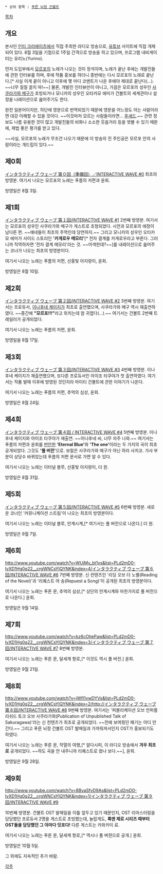  * 상위 항목 : [[푸른 뇌정 건볼트]]

[[목차]]
== 개요 ==
본사인 [[인티 크리에이츠]]에서 직접 주최한 라디오 방송으로, [[유튜브]] 사이트에 직접 개제되어 있다. 8월 3일을 기점으로 1주일 간격으로 방송을 하고 있으며, 프로그램 내비게이터는 유리노(Yurino). 

먼저 도입부에서 [[모르포]]의 노래가 나오는 것이 정석이며, 노래가 끝난 후에는 개발진들에 관한 인터뷰를 하며, 후에 작품 홍보를 하더니 종반에는 다시 모르포의 노래로 끝난다.[* 사실 이게 끝이 아니고 이후에 몇 마디 코멘트가 나온 후에야 제대로 끝난다(...). ~~너무 질질 끌지 마!~~] 물론, 개발진 인터뷰만이 아니고, 가끔은 모르포의 성우인 [[사쿠라가와 메구]]가 초빙되거나 모니카의 성우인 오타카모 에미가 건볼트의 세계관이나 설정을 나레이션으로 읊어주기도 한다. 

완전 일본어이지만, 하단에 영문으로 번역되었기 때문에 영문을 어느정도 아는 사람이라면 대강 이해할 수 있을 것이다. ~~이것마저 모르는 사람들이라면... [[후새드]].~~ 관련 정보도 나름 유용한 것이 많고 개발진들의 비화나 소소한 웃음거리 등을 엿볼 수 있기 때문에, 제법 좋은 평가를 받고 있다. 

~~사실, 모르포의 노래가 무조건 나오기 때문에 이 방송의 진 주인공은 모르포 안의 사람이라는 개드립이 있다.~~

== 제0회 ==
[[http://www.youtube.com/watch?v=8fvVXiVzhzw&index=10&list=PLd2mD0-IvXD1Hg0q22__crgWNCsYIQYNK|インタラクティブ ウェーブ 第０回（準備回）／INTERACTIVE WAVE #0]]
최초의 방영분. 여기서 나오는 모르포의 노래는 푸름의 저편과 윤회.

방영일은 8월 3일.

== 제1회 ==
[[http://www.youtube.com/watch?v=yzOXsQwIfes&list=PLd2mD0-IvXD1Hg0q22__crgWNCsYIQYNK&index=9|インタラクティブ ウェーブ 第１回/INTERACTIVE WAVE #1]]
2번째 방영분. 여기서는 모르포의 성우인 사쿠라가와 메구가 게스트로 초청되었다. 시안과 모르포의 애정이 남다른 편. ~~얘네들이 최초의 주역인데 당연하지.~~ 그리고 모니카의 성우인 오타카모 에미가 사이드 스토리인 ''' '카게로우 메모리' '''[* 전자 결계를 카게로우라고 부른다. 그러니까 직역하자면 '전자 결계 메모리'라는 것. ~~어색한데?~~]를 내레이션으로 읊어주는 코너가 나오는 최초의 방영분이다.

여기서 나오는 노래는 푸름의 저편, 선홍빛 아지랑이, 윤회.

방영일은 8월 10일.

== 제2회 ==
[[http://www.youtube.com/watch?v=BbR2GyOwG1w&index=8&list=PLd2mD0-IvXD1Hg0q22__crgWNCsYIQYNK|インタラクティブ ウェーブ 第２回/INTERACTIVE WAVE #2]]
3번째 방영분. 여기서는 프로듀서, [[이나후네 케이지]]가 최초로 출연했으며, 사쿠라가와 메구 역시 재출연하였다. ~~중간에 '''"모르포!!!"'''라고 외치는데 참 귀엽다(...).~~ 여기서는 건볼트 2번째 트레일러가 공개되었다.

여기서 나오는 노래는 푸름의 저편, 윤회.

방영일을 8월 17일. 
 
== 제3회 ==
[[http://www.youtube.com/watch?v=T48pG0_NPTE&list=PLd2mD0-IvXD1Hg0q22__crgWNCsYIQYNK&index=7|インタラクティブ ウェーブ 第３回/INTERACTIVE WAVE #3]] 
4번째 방영분. 이나후네 케이지가 재출연했으며, 또다른 프로듀서인 아이조 타쿠야가 첫 출연하였다. 여기서는 작품 발매 이후에 방영된 것인지라 마이티 건볼트에 관한 이야기가 나온다. 

여기서 나오는 노래는 푸름의 저편, 추억의 심상, 윤회.

방영일은 8월 24일.

== 제4회 ==
[[http://www.youtube.com/watch?v=D7eI0eQtiYM&index=6&list=PLd2mD0-IvXD1Hg0q22__crgWNCsYIQYNK|インタラクティブ ウェーブ 第４回 / INTERACTIVE WAVE #4]]
5번째 방영분. 이나후네 케이지와 아이조 타쿠야가 재출연. ~~이나후네 씨, 너무 자주 나와.~~ 여기서는 푸름의 저편과 윤회를 [[번안]]한 ''' 'Eternal Blue' '''와 ''' 'The one' '''이라는 두 가지의 곡이 최초 공개되었다. 그것도 ''' '풀 버전' '''으로. 보컬은 사쿠라가와 메구가 아닌 하라 사치코. 가사 부분이 상당수 바뀌었는데 푸름의 저편 문서로 가면 알 수 있다.

여기서 나오는 노래는 이터널 블루, 선홍빛 아지랑이, 더 원.

방영일은 8월 31일.

== 제5회 ==
[[http://www.youtube.com/watch?v=vsPeMobMTHM&list=PLd2mD0-IvXD1Hg0q22__crgWNCsYIQYNK&index=5|インタラクティブ ウェーブ 第５回/INTERACTIVE WAVE #5]]
6번째 방영분. 새로운 코너인 '커뮤니케이션 스트림'이 나오는 최초의 방영분이다. 

여기서 나오는 노래는 이터널 블루, 안계시계,[* 여기서는 풀 버전으로 나온다.] 더 원.

방영일은 9월 7일.

== 제6회 ==
[[http://www.youtube.com/watch?v=WUjMv_bt1vs&list=PLd2mD0-IvXD1Hg0q22__crgWNCsYIQYNK&index=4/インタラクティブ ウェーブ 第６回/INTERACTIVE WAVE #6]]
7번째 방영분. 신 컨텐츠인 '리딩 오브 더 노벨(Reading of the Novel)'과 '리퀘스트 어 송(Repuest a Song)'이 공개된 최초의 방영분이다.

여기서 나오는 노래는 푸른 문, 추억의 심상,[* 상단의 안계시계와 마찬가지로 풀 버전으로 나온다.] 윤회.

방영일은 9월 14일.

== 제7회 ==
[[http://www.youtube.com/watch?v=kz6cOtjePaw&list=PLd2mD0-IvXD1Hg0q22__crgWNCsYIQYNK&index=3/インタラクティブ ウェーブ 第７回/INTERACTIVE WAVE #7]]
8번째 방영분.

여기서 나오는 노래는 푸른 문, 달세계 항로,[* 이것도 역시 풀 버전.] 윤회. 

방영일은 9월 21일.

== 제8회 ==
[[http://www.youtube.com/watch?v=jWfI1vwDYVs&list=PLd2mD0-IvXD1Hg0q22__crgWNCsYIQYNK&index=2/http://インタラクティブ ウェーブ 第８回/INTERACTIVE WAVE #8 ]]
9번째 방영분. 여기서는 '퍼블리케이션 오브 언퍼플리쉬드 토크 오브 사쿠라가와(Publication of Unpublished Talk of Sakuragawa)'라는 신 컨텐츠가 최초로 공개되었다. ~~전에 보여줬던 패기는 어디 안 간다.~~ 그리고 푸른 뇌정 건볼트 OST 발매일과 가까워져서인지 OST가 홍보되기도 하였다. 

여기서 나오는 노래는 푸른 문, 작열의 여행,[* 알다시피, 이 라디오 방송에서 '''겨우 최초로''' 공개되었다. ~~하도 곡을 안 내주니까 리퀘스트로 왔나 보다.~~], 윤회.

방영일은 9월 28일.

== 제9회 ==
[[http://www.youtube.com/watch?v=8BvaSfvD9As&list=PLd2mD0-IvXD1Hg0q22__crgWNCsYIQYNK&index=1/インタラクティブ ウェーブ 第９回/INTERACTIVE WAVE #9]] 

10번째 방영분. 건볼트 OST 발매일을 이틀 앞두고 있기 때문인지, OST 리마스터링을 담당했던 프로듀서 2명을 게스트로 초빙했는데, 놀랍게도, '''록맨 제로 시리즈 때부터 OST들을 담당했던 그 야마다 잇포다!''' 다른 게스트는 카와카미 료. 

여기서 나오는 노래는 푸른 문, 달세계 항로,[* 역시나 풀 버젼으로 공개.] 윤회.

방영일은 10월 5일.

그 외에도 지속적인 추가 바람.

[[각주]]
